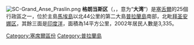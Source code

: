 {{不是|格朗当斯区 (马埃岛)}}
[[Image:SC-Grand_Anse_Praslin.png|thumb]]
'''格朗当斯区'''（{{lang-fr|Grand'Anse}}，{{IPA-fr|ɡʁɑ̃dɑ̃s}}，意为“'''大湾'''”）是[[塞舌爾|塞舌爾]]的25個行政區之一，位於主島[[馬埃島|馬埃島]]以北44公里的第二大島[[普拉蘭島|普拉蘭島]]南部，北毗[[拜圣安娜区|拜圣安娜区]]，其餘三面是[[印度洋|印度洋]]，面積為14平方公里，2002年居民人數是3,335。

{{Coord|4|19|52|S|55|43|20|E|display=title}}

{{塞舌爾行政區劃}}

{{DEFAULTSORT:Grand'Anse Praslin}}
[[Category:塞席爾區份|Category:塞席爾區份]]
[[Category:普拉蘭島|Category:普拉蘭島]]

{{Seychelles-geo-stub}}